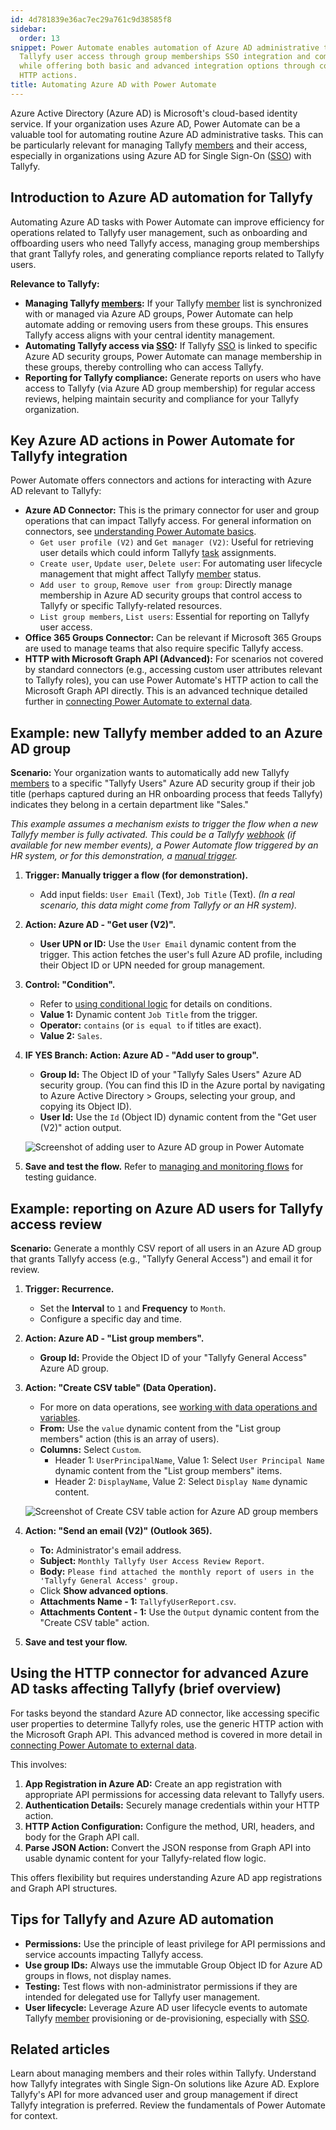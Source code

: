 ```yaml
---
id: 4d781839e36ac7ec29a761c9d38585f8
sidebar:
  order: 13
snippet: Power Automate enables automation of Azure AD administrative tasks for managing
  Tallyfy user access through group memberships SSO integration and compliance reporting
  while offering both basic and advanced integration options through connectors and
  HTTP actions.
title: Automating Azure AD with Power Automate
---
```



Azure Active Directory (Azure AD) is Microsoft's cloud-based identity service. If your organization uses Azure AD, Power Automate can be a valuable tool for automating routine Azure AD administrative tasks. This can be particularly relevant for managing Tallyfy [members](/products/pro/documenting/members/) and their access, especially in organizations using Azure AD for Single Sign-On ([SSO](/products/pro/integrations/authentication/)) with Tallyfy.

## Introduction to Azure AD automation for Tallyfy

Automating Azure AD tasks with Power Automate can improve efficiency for operations related to Tallyfy user management, such as onboarding and offboarding users who need Tallyfy access, managing group memberships that grant Tallyfy roles, and generating compliance reports related to Tallyfy users.

**Relevance to Tallyfy:**

*   **Managing Tallyfy [members](/products/pro/documenting/members/):** If your Tallyfy [member](/products/pro/documenting/members/) list is synchronized with or managed via Azure AD groups, Power Automate can help automate adding or removing users from these groups. This ensures Tallyfy access aligns with your central identity management.
*   **Automating Tallyfy access via [SSO](/products/pro/integrations/authentication/):** If Tallyfy [SSO](/products/pro/integrations/authentication/) is linked to specific Azure AD security groups, Power Automate can manage membership in these groups, thereby controlling who can access Tallyfy.
*   **Reporting for Tallyfy compliance:** Generate reports on users who have access to Tallyfy (via Azure AD group membership) for regular access reviews, helping maintain security and compliance for your Tallyfy organization.

## Key Azure AD actions in Power Automate for Tallyfy integration

Power Automate offers connectors and actions for interacting with Azure AD relevant to Tallyfy:

*   **Azure AD Connector:** This is the primary connector for user and group operations that can impact Tallyfy access. For general information on connectors, see [understanding Power Automate basics](/products/pro/integrations/middleware/power-automate/understanding-power-automate-basics/).
    *   `Get user profile (V2)` and `Get manager (V2)`: Useful for retrieving user details which could inform Tallyfy [task](/products/pro/tracking-and-tasks/tasks/) assignments.
    *   `Create user`, `Update user`, `Delete user`: For automating user lifecycle management that might affect Tallyfy [member](/products/pro/documenting/members/) status.
    *   `Add user to group`, `Remove user from group`: Directly manage membership in Azure AD security groups that control access to Tallyfy or specific Tallyfy-related resources.
    *   `List group members`, `List users`: Essential for reporting on Tallyfy user access.
*   **Office 365 Groups Connector:** Can be relevant if Microsoft 365 Groups are used to manage teams that also require specific Tallyfy access.
*   **HTTP with Microsoft Graph API (Advanced):** For scenarios not covered by standard connectors (e.g., accessing custom user attributes relevant to Tallyfy roles), you can use Power Automate's HTTP action to call the Microsoft Graph API directly. This is an advanced technique detailed further in [connecting Power Automate to external data](/products/pro/integrations/middleware/power-automate/connecting-power-automate-to-external-data/).

## Example: new Tallyfy member added to an Azure AD group

**Scenario:** Your organization wants to automatically add new Tallyfy [members](/products/pro/documenting/members/) to a specific "Tallyfy Users" Azure AD security group if their job title (perhaps captured during an HR onboarding process that feeds Tallyfy) indicates they belong in a certain department like "Sales."

*This example assumes a mechanism exists to trigger the flow when a new Tallyfy member is fully activated. This could be a Tallyfy [webhook](/products/pro/integrations/webhooks/) (if available for new member events), a Power Automate flow triggered by an HR system, or for this demonstration, a [manual trigger](/products/pro/integrations/middleware/power-automate/triggering-flows-manually-button-flows/).*

<Steps>

1.  **Trigger: Manually trigger a flow (for demonstration).**
    *   Add input fields: `User Email` (Text), `Job Title` (Text).
    *(In a real scenario, this data might come from Tallyfy or an HR system).*

2.  **Action: Azure AD - "Get user (V2)".**
    *   **User UPN or ID:** Use the `User Email` dynamic content from the trigger. This action fetches the user's full Azure AD profile, including their Object ID or UPN needed for group management.

3.  **Control: "Condition".**
    *   Refer to [using conditional logic](/products/pro/integrations/middleware/power-automate/using-conditional-logic-in-power-automate/) for details on conditions.
    *   **Value 1:** Dynamic content `Job Title` from the trigger.
    *   **Operator:** `contains` (or `is equal to` if titles are exact).
    *   **Value 2:** `Sales`.

4.  **IF YES Branch: Action: Azure AD - "Add user to group".**
    *   **Group Id:** The Object ID of your "Tallyfy Sales Users" Azure AD security group. (You can find this ID in the Azure portal by navigating to Azure Active Directory > Groups, selecting your group, and copying its Object ID).
    *   **User Id:** Use the `Id` (Object ID) dynamic content from the "Get user (V2)" action output.

    ![Screenshot of adding user to Azure AD group in Power Automate](mdc:/pro/integrations/middleware/power-automate/assets/azure-ad-add-user-to-group.png)

5.  **Save and test the flow.** Refer to [managing and monitoring flows](/products/pro/integrations/middleware/power-automate/managing-and-monitoring-power-automate-flows/) for testing guidance.

</Steps>

## Example: reporting on Azure AD users for Tallyfy access review

**Scenario:** Generate a monthly CSV report of all users in an Azure AD group that grants Tallyfy access (e.g., "Tallyfy General Access") and email it for review.

<Steps>

1.  **Trigger: Recurrence.**
    *   Set the **Interval** to `1` and **Frequency** to `Month`.
    *   Configure a specific day and time.

2.  **Action: Azure AD - "List group members".**
    *   **Group Id:** Provide the Object ID of your "Tallyfy General Access" Azure AD group.

3.  **Action: "Create CSV table" (Data Operation).**
    *   For more on data operations, see [working with data operations and variables](/products/pro/integrations/middleware/power-automate/working-with-data-operations-and-variables/).
    *   **From:** Use the `value` dynamic content from the "List group members" action (this is an array of users).
    *   **Columns:** Select `Custom`.
        *   Header 1: `UserPrincipalName`, Value 1: Select `User Principal Name` dynamic content from the "List group members" items.
        *   Header 2: `DisplayName`, Value 2: Select `Display Name` dynamic content.

    ![Screenshot of Create CSV table action for Azure AD group members](mdc:/pro/integrations/middleware/power-automate/assets/create-csv-azure-ad-users.png)

4.  **Action: "Send an email (V2)" (Outlook 365).**
    *   **To:** Administrator's email address.
    *   **Subject:** `Monthly Tallyfy User Access Review Report`.
    *   **Body:** `Please find attached the monthly report of users in the 'Tallyfy General Access' group.`
    *   Click **Show advanced options**.
    *   **Attachments Name - 1:** `TallyfyUserReport.csv`.
    *   **Attachments Content - 1:** Use the `Output` dynamic content from the "Create CSV table" action.

5.  **Save and test your flow.**

</Steps>

## Using the HTTP connector for advanced Azure AD tasks affecting Tallyfy (brief overview)

For tasks beyond the standard Azure AD connector, like accessing specific user properties to determine Tallyfy roles, use the generic HTTP action with the Microsoft Graph API. This advanced method is covered in more detail in [connecting Power Automate to external data](/products/pro/integrations/middleware/power-automate/connecting-power-automate-to-external-data/).

This involves:
1.  **App Registration in Azure AD:** Create an app registration with appropriate API permissions for accessing data relevant to Tallyfy users.
2.  **Authentication Details:** Securely manage credentials within your HTTP action.
3.  **HTTP Action Configuration:** Configure the method, URI, headers, and body for the Graph API call.
4.  **Parse JSON Action:** Convert the JSON response from Graph API into usable dynamic content for your Tallyfy-related flow logic.

This offers flexibility but requires understanding Azure AD app registrations and Graph API structures.

## Tips for Tallyfy and Azure AD automation

*   **Permissions:** Use the principle of least privilege for API permissions and service accounts impacting Tallyfy access.
*   **Use group IDs:** Always use the immutable Group Object ID for Azure AD groups in flows, not display names.
*   **Testing:** Test flows with non-administrator permissions if they are intended for delegated use for Tallyfy user management.
*   **User lifecycle:** Leverage Azure AD user lifecycle events to automate Tallyfy [member](/products/pro/documenting/members/) provisioning or de-provisioning, especially with [SSO](/products/pro/integrations/authentication/).


## Related articles
<CardGrid>
<LinkTitleCard header="<b>Pro > Documenting > Members</b>" href="/products/pro/documenting/members/" > Learn about managing members and their roles within Tallyfy. </LinkTitleCard>
<LinkTitleCard header="<b>Pro > Integrations > Authentication</b>" href="/products/pro/integrations/authentication/" > Understand how Tallyfy integrates with Single Sign-On solutions like Azure AD. </LinkTitleCard>
<LinkTitleCard header="<b>Pro > Integrations > Open API</b>" href="/products/pro/integrations/open-api/" > Explore Tallyfy's API for more advanced user and group management if direct Tallyfy integration is preferred. </LinkTitleCard>
<LinkTitleCard header="<b>Pro > Integrations > Middleware > Power Automate > Understanding Power Automate basics</b>" href="/products/pro/integrations/middleware/power-automate/understanding-power-automate-basics/" > Review the fundamentals of Power Automate for context. </LinkTitleCard>
</CardGrid>